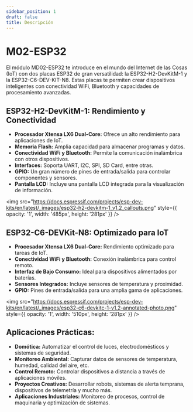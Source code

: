 ```yaml
---
sidebar_position: 1
draft: false
title: Descripción
---
```


# M02-ESP32


El módulo MD02-ESP32 te introduce en el mundo del Internet de las Cosas (IoT) con dos placas ESP32 de gran versatilidad: la ESP32-H2-DevKitM-1 y la ESP32-C6-DEV-KIT-N8.  Estas placas te permiten crear dispositivos inteligentes con conectividad WiFi, Bluetooth y capacidades de procesamiento avanzadas.

## **ESP32-H2-DevKitM-1:  Rendimiento y Conectividad**

* **Procesador Xtensa LX6 Dual-Core:**  Ofrece un alto rendimiento para aplicaciones de IoT.
* **Memoria Flash:**  Amplia capacidad para almacenar programas y datos.
* **Conectividad WiFi y Bluetooth:**  Permite la comunicación inalámbrica con otros dispositivos.
* **Interfaces:**  Soporta UART, I2C, SPI, SD Card, entre otras.
* **GPIO:**  Un gran número de pines de entrada/salida para controlar componentes y sensores.
* **Pantalla LCD:**  Incluye una pantalla LCD integrada para la visualización de información.

<img
    src="https://docs.espressif.com/projects/esp-dev-kits/en/latest/_images/esp32-h2-devkitm-1_v1.2_callouts.png"
    style={{
     opacity: '1', width: '485px', height: '281px' 
     }}
/>

## **ESP32-C6-DEVKit-N8:  Optimizado para IoT**

* **Procesador Xtensa LX6 Dual-Core:**  Rendimiento optimizado para tareas de IoT.
* **Conectividad WiFi y Bluetooth:**  Conexión inalámbrica para control remoto.
* **Interfaz de Bajo Consumo:**  Ideal para dispositivos alimentados por baterías.
* **Sensores Integrados:**  Incluye sensores de temperatura y proximidad.
* **GPIO:**  Pines de entrada/salida para una amplia gama de aplicaciones.

<img 
    src="https://docs.espressif.com/projects/esp-dev-kits/en/latest/_images/esp32-c6-devkitc-1-v1.2-annotated-photo.png"
    style={{
     opacity: '1', width: '510px', height: '281px' 
     }}
/>

## **Aplicaciones Prácticas:**

* **Domótica:**  Automatizar el control de luces, electrodomésticos y sistemas de seguridad.
* **Monitoreo Ambiental:**  Capturar datos de sensores de temperatura, humedad, calidad del aire, etc.
* **Control Remoto:**  Controlar dispositivos a distancia a través de aplicaciones móviles.
* **Proyectos Creativos:**  Desarrollar robots, sistemas de alerta temprana, dispositivos de telemetría y mucho más.
* **Aplicaciones Industriales:**  Monitoreo de procesos, control de maquinaria y optimización de sistemas.
